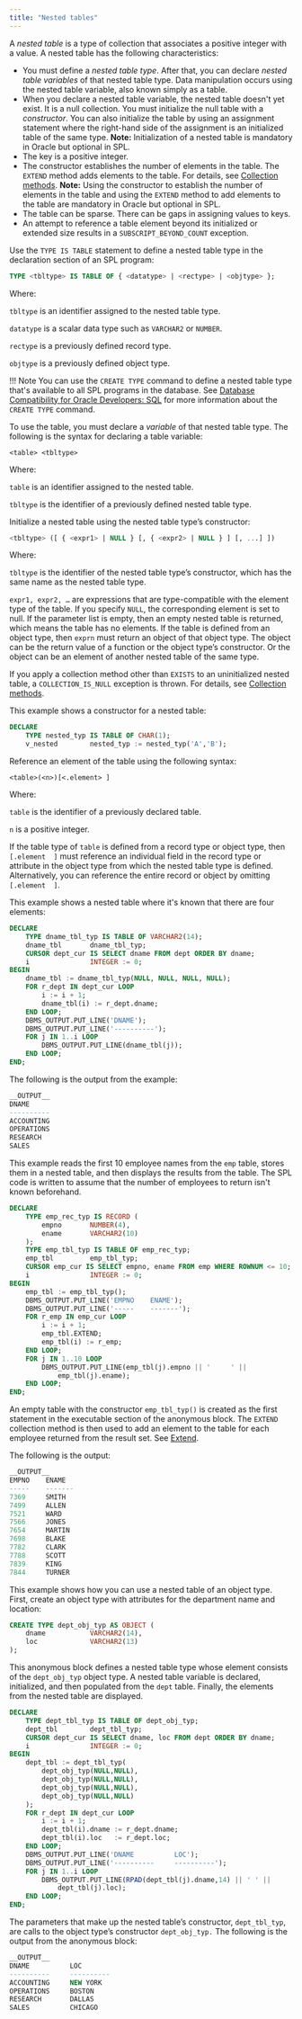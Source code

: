 ```yaml
---
title: "Nested tables"
---
```


<div id="nested_tables" class="registered_link"></div>

A *nested table* is a type of collection that associates a positive integer with a value. A nested table has the following characteristics:

-   You must define a *nested table type*. After that, you can declare *nested table variables* of that nested table type. Data manipulation occurs using the nested table variable, also known simply as a table.
-   When you declare a nested table variable, the nested table doesn't yet exist. It is a null collection. You must initialize the null table with a *constructor*. You can also initialize the table by using an assignment statement where the right-hand side of the assignment is an initialized table of the same type. **Note:** Initialization of a nested table is mandatory in Oracle but optional in SPL.
-   The key is a positive integer.
-   The constructor establishes the number of elements in the table. The `EXTEND` method adds elements to the table. For details, see [Collection methods](../11_collection_methods/#collection_methods). **Note:** Using the constructor to establish the number of elements in the table and using the `EXTEND` method to add elements to the table are mandatory in Oracle but optional in SPL.
-   The table can be sparse. There can be gaps in assigning values to keys.
-   An attempt to reference a table element beyond its initialized or extended size results in a `SUBSCRIPT_BEYOND_COUNT` exception.

Use the `TYPE IS TABLE` statement to define a nested table type in the declaration section of an SPL program:

```sql
TYPE <tbltype> IS TABLE OF { <datatype> | <rectype> | <objtype> };
```

Where: 

`tbltype` is an identifier assigned to the nested table type. 

`datatype` is a scalar data type such as `VARCHAR2` or `NUMBER`. 

`rectype` is a previously defined record type. 

`objtype` is a previously defined object type.

!!! Note
    You can use the `CREATE TYPE` command to define a nested table type that's available to all SPL programs in the database. See [Database Compatibility for Oracle Developers: SQL](../../epas_compat_sql) for more information about the `CREATE TYPE` command.

To use the table, you must declare a *variable* of that nested table type. The following is the syntax for declaring a table variable:

```text
<table> <tbltype>
```

Where: 

`table` is an identifier assigned to the nested table. 

`tbltype` is the identifier of a previously defined nested table type.

Initialize a nested table using the nested table type’s constructor:

```sql
<tbltype> ([ { <expr1> | NULL } [, { <expr2> | NULL } ] [, ...] ])
```

Where:

`tbltype` is the identifier of the nested table type’s constructor, which has the same name as the nested table type. 

`expr1, expr2, …` are expressions that are type-compatible with the element type of the table. If you specify `NULL`, the corresponding element is set to null. If the parameter list is empty, then an empty nested table is returned, which means the table has no elements. If the table is defined from an object type, then `exprn` must return an object of that object type. The object can be the return value of a function or the object type’s constructor. Or the object can be an element of another nested table of the same type.

If you apply a collection method other than `EXISTS` to an uninitialized nested table, a `COLLECTION_IS_NULL` exception is thrown. For details, see [Collection methods](../11_collection_methods/#collection_methods).

This example shows a constructor for a nested table:

```sql
DECLARE
    TYPE nested_typ IS TABLE OF CHAR(1);
    v_nested        nested_typ := nested_typ('A','B');
```

Reference an element of the table using the following syntax:

```text
<table>(<n>)[<.element> ]
```

Where: 

`table` is the identifier of a previously declared table. 

`n` is a positive integer. 

If the table type of `table` is defined from a record type or object type, then `[.element  ]` must reference an individual field in the record type or attribute in the object type from which the nested table type is defined. Alternatively, you can reference the entire record or object by omitting `[.element  ]`.

This example shows a nested table where it's known that there are four elements:

```sql
DECLARE
    TYPE dname_tbl_typ IS TABLE OF VARCHAR2(14);
    dname_tbl       dname_tbl_typ;
    CURSOR dept_cur IS SELECT dname FROM dept ORDER BY dname;
    i               INTEGER := 0;
BEGIN
    dname_tbl := dname_tbl_typ(NULL, NULL, NULL, NULL);
    FOR r_dept IN dept_cur LOOP
        i := i + 1;
        dname_tbl(i) := r_dept.dname;
    END LOOP;
    DBMS_OUTPUT.PUT_LINE('DNAME');
    DBMS_OUTPUT.PUT_LINE('----------');
    FOR j IN 1..i LOOP
        DBMS_OUTPUT.PUT_LINE(dname_tbl(j));
    END LOOP;
END;
```

The following is the output from the example:

```sql
__OUTPUT__
DNAME
----------
ACCOUNTING
OPERATIONS
RESEARCH
SALES
```

This example reads the first 10 employee names from the `emp` table, stores them in a nested table, and then displays the results from the table. The SPL code is written to assume that the number of employees to return isn't known beforehand.

```sql
DECLARE
    TYPE emp_rec_typ IS RECORD (
        empno       NUMBER(4),
        ename       VARCHAR2(10)
    );
    TYPE emp_tbl_typ IS TABLE OF emp_rec_typ;
    emp_tbl         emp_tbl_typ;
    CURSOR emp_cur IS SELECT empno, ename FROM emp WHERE ROWNUM <= 10;
    i               INTEGER := 0;
BEGIN
    emp_tbl := emp_tbl_typ();
    DBMS_OUTPUT.PUT_LINE('EMPNO    ENAME');
    DBMS_OUTPUT.PUT_LINE('-----    -------');
    FOR r_emp IN emp_cur LOOP
        i := i + 1;
        emp_tbl.EXTEND;
        emp_tbl(i) := r_emp;
    END LOOP;
    FOR j IN 1..10 LOOP
        DBMS_OUTPUT.PUT_LINE(emp_tbl(j).empno || '     ' ||
            emp_tbl(j).ename);
    END LOOP;
END;
```

An empty table with the constructor `emp_tbl_typ()` is created as the first statement in the executable section of the anonymous block. The `EXTEND` collection method is then used to add an element to the table for each employee returned from the result set. See [Extend](../11_collection_methods/04_extend/#extend).

The following is the output:

```sql
__OUTPUT__
EMPNO    ENAME
-----    -------
7369     SMITH
7499     ALLEN
7521     WARD
7566     JONES
7654     MARTIN
7698     BLAKE
7782     CLARK
7788     SCOTT
7839     KING
7844     TURNER
```

This example shows how you can use a nested table of an object type. First, create an object type with attributes for the department name and location:

```sql
CREATE TYPE dept_obj_typ AS OBJECT (
    dname           VARCHAR2(14),
    loc             VARCHAR2(13)
);
```

This anonymous block defines a nested table type whose element consists of the `dept_obj_typ` object type. A nested table variable is declared, initialized, and then populated from the `dept` table. Finally, the elements from the nested table are displayed.

```sql
DECLARE
    TYPE dept_tbl_typ IS TABLE OF dept_obj_typ;
    dept_tbl        dept_tbl_typ;
    CURSOR dept_cur IS SELECT dname, loc FROM dept ORDER BY dname;
    i               INTEGER := 0;
BEGIN
    dept_tbl := dept_tbl_typ(
        dept_obj_typ(NULL,NULL),
        dept_obj_typ(NULL,NULL),
        dept_obj_typ(NULL,NULL),
        dept_obj_typ(NULL,NULL)
    );
    FOR r_dept IN dept_cur LOOP
        i := i + 1;
        dept_tbl(i).dname := r_dept.dname;
        dept_tbl(i).loc   := r_dept.loc;
    END LOOP;
    DBMS_OUTPUT.PUT_LINE('DNAME          LOC');
    DBMS_OUTPUT.PUT_LINE('----------     ----------');
    FOR j IN 1..i LOOP
        DBMS_OUTPUT.PUT_LINE(RPAD(dept_tbl(j).dname,14) || ' ' ||
            dept_tbl(j).loc);
    END LOOP;
END;
```

The parameters that make up the nested table’s constructor, `dept_tbl_typ`, are calls to the object type’s constructor `dept_obj_typ.` The following is the output from the anonymous block:

```sql
__OUTPUT__
DNAME          LOC
----------     ----------
ACCOUNTING     NEW YORK
OPERATIONS     BOSTON
RESEARCH       DALLAS
SALES          CHICAGO
```
